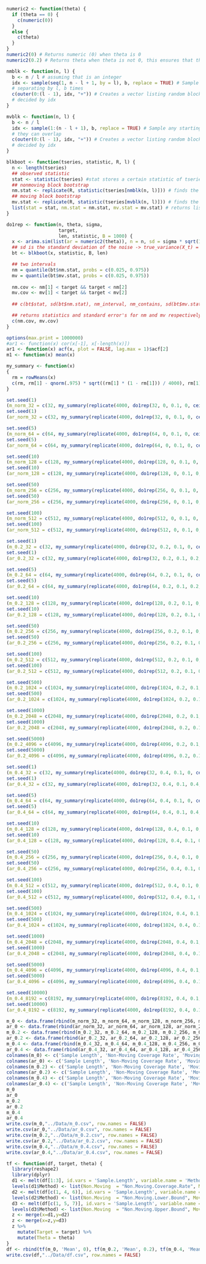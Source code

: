 ```r
numeric2 <- function(theta) {
  if (theta == 0) {
    c(numeric(0))
  }
  else {
    c(theta)
  }
}
numeric2(0) # Returns numeric (0) when theta is 0
numeric2(0.2) # Returns theta when theta is not 0, this ensures that the arima simulation runs without a warning
```


```r
nmblk <- function(n, l) {
  b <- n / l # assuming that is an integer
  idx <- sample(seq(1, n - l + 1, by = l), b, replace = TRUE) # Sample between 1 and n - l + 1, 
  # separating by l, b times
  c(outer(0:(l - 1), idx, "+")) # Creates a vector listing random blocks of size l with starting points 
  # decided by idx
}

mvblk <- function(n, l) {
  b <- n / l
  idx <- sample(1:(n - l + 1), b, replace = TRUE) # Sample any starting point between 1 and n - 1 + 1
  # they can overlap
  c(outer(0:(l - 1), idx, "+")) # Creates a vector listing random blocks of size l with starting points
  # decided by idx
}

blkboot <- function(tseries, statistic, R, l) {
  n <- length(tseries) 
  ## observed statistic
  stat <- statistic(tseries) #stat stores a certain statistic of tseries using a function
  ## nonmoving block bootstrap
  nm.stat <- replicate(R, statistic(tseries[nmblk(n, l)])) # finds the statistic of nm bootstrap and repeats R times
  ## moving block bootstrap
  mv.stat <- replicate(R, statistic(tseries[mvblk(n, l)])) # finds the statistic of mv bootstrap and repeats R times
  list(stat = stat, nm.stat = nm.stat, mv.stat = mv.stat) # returns list of three values
}

do1rep <- function(n, theta, sigma,
                   target,
                   len, statistic, B = 1000) {
  x <- arima.sim(list(ar = numeric2(theta)), n = n, sd = sigma * sqrt(1-theta^2))
  ## sd is the standard deviation of the noise -> true_variance(X_t) = sd^2/(1 - theta^2)
  bt <- blkboot(x, statistic, B, len) 

  ## two intervals  
  nm = quantile(bt$nm.stat, probs = c(0.025, 0.975))
  mv = quantile(bt$mv.stat, probs = c(0.025, 0.975))
  
  nm.cov <- nm[1] < target && target < nm[2]
  mv.cov <- mv[1] < target && target < mv[2]
  
  ## c(bt$stat, sd(bt$nm.stat), nm_interval, nm_contains, sd(bt$mv.stat), mv_interval, mv_contains) 

  ## returns statistics and standard error's for nm and mv respectively, standard error (sd(bt$mv.stat) is estimated as the sqrt(sample_variance(X_t) / n)
  c(nm.cov, mv.cov)
}

```

```r
options(max.print = 1000000)
#ar1 <- function(x) cor(x[-1], x[-length(x)])
ar1 <- function(x) acf(x, plot = FALSE, lag.max = 1)$acf[2]
m1 <- function(x) mean(x)

my_summary <- function(x)
{
  rm = rowMeans(x)
  c(rm, rm[1] - qnorm(.975) * sqrt((rm[1] * (1 - rm[1])) / 4000), rm[1] + qnorm(.975) * sqrt((rm[1] * (1 - rm[1])) / 4000),  rm[2] - qnorm(.975) * sqrt((rm[2] * (1 - rm[2])) / 4000), rm[2] + qnorm(.975) * sqrt((rm[2] * (1 - rm[2])) / 4000))
}

```

```r
set.seed(1)
(m_norm_32 = c(32, my_summary(replicate(4000, do1rep(32, 0, 0.1, 0, ceiling(32**(1/3)), m1)))))
set.seed(1)
(ar_norm_32 = c(32, my_summary(replicate(4000, do1rep(32, 0, 0.1, 0, ceiling(32**(1/3)), ar1)))))
```

```r
set.seed(5)
(m_norm_64 = c(64, my_summary(replicate(4000, do1rep(64, 0, 0.1, 0, ceiling(64**(1/3)), m1)))))
set.seed(5)
(ar_norm_64 = c(64, my_summary(replicate(4000, do1rep(64, 0, 0.1, 0, ceiling(64**(1/3)), ar1)))))
```

```r
set.seed(10)
(m_norm_128 = c(128, my_summary(replicate(4000, do1rep(128, 0, 0.1, 0, ceiling(128**(1/3)), m1)))))
set.seed(10)
(ar_norm_128 = c(128, my_summary(replicate(4000, do1rep(128, 0, 0.1, 0, ceiling(128**(1/3)), ar1)))))
```

```r
set.seed(50)
(m_norm_256 = c(256, my_summary(replicate(4000, do1rep(256, 0, 0.1, 0, ceiling(256**(1/3)), m1)))))
set.seed(50)
(ar_norm_256 = c(256, my_summary(replicate(4000, do1rep(256, 0, 0.1, 0, ceiling(256**(1/3)), ar1)))))
```

```r
set.seed(100)
(m_norm_512 = c(512, my_summary(replicate(4000, do1rep(512, 0, 0.1, 0, ceiling(512**(1/3)), m1)))))
set.seed(100)
(ar_norm_512 = c(512, my_summary(replicate(4000, do1rep(512, 0, 0.1, 0, ceiling(512**(1/3)), ar1)))))
```

```r
set.seed(1)
(m_0.2_32 = c(32, my_summary(replicate(4000, do1rep(32, 0.2, 0.1, 0, ceiling(32**(1/3)), m1)))))
set.seed(1)
(ar_0.2_32 = c(32, my_summary(replicate(4000, do1rep(32, 0.2, 0.1, 0.2, ceiling(32**(1/3)), ar1)))))
```

```r
set.seed(5)
(m_0.2_64 = c(64, my_summary(replicate(4000, do1rep(64, 0.2, 0.1, 0, ceiling(64**(1/3)), m1)))))
set.seed(5)
(ar_0.2_64 = c(64, my_summary(replicate(4000, do1rep(64, 0.2, 0.1, 0.2, ceiling(64**(1/3)), ar1)))))
```

```r
set.seed(10)
(m_0.2_128 = c(128, my_summary(replicate(4000, do1rep(128, 0.2, 0.1, 0, ceiling(128**(1/3)), m1)))))
set.seed(10)
(ar_0.2_128 = c(128, my_summary(replicate(4000, do1rep(128, 0.2, 0.1, 0.2, ceiling(128**(1/3)), ar1)))))
```

```r
set.seed(50)
(m_0.2_256 = c(256, my_summary(replicate(4000, do1rep(256, 0.2, 0.1, 0, ceiling(256**(1/3)), m1)))))
set.seed(50)
(ar_0.2_256 = c(256, my_summary(replicate(4000, do1rep(256, 0.2, 0.1, 0.2, ceiling(256**(1/3)), ar1)))))
```

```r
set.seed(100)
(m_0.2_512 = c(512, my_summary(replicate(4000, do1rep(512, 0.2, 0.1, 0, ceiling(512**(1/3)), m1)))))
set.seed(100)
(ar_0.2_512 = c(512, my_summary(replicate(4000, do1rep(512, 0.2, 0.1, 0.2, ceiling(512**(1/3)), ar1)))))
```

```r
set.seed(500)
(m_0.2_1024 = c(1024, my_summary(replicate(4000, do1rep(1024, 0.2, 0.1, 0, ceiling(1024**(1/3)), m1)))))
set.seed(500)
(ar_0.2_1024 = c(1024, my_summary(replicate(4000, do1rep(1024, 0.2, 0.1, 0.2, ceiling(1024**(1/3)), ar1)))))
```

```r
set.seed(1000)
(m_0.2_2048 = c(2048, my_summary(replicate(4000, do1rep(2048, 0.2, 0.1, 0, ceiling(2048**(1/3)), m1)))))
set.seed(1000)
(ar_0.2_2048 = c(2048, my_summary(replicate(4000, do1rep(2048, 0.2, 0.1, 0.2, ceiling(2048**(1/3)), ar1)))))
```

```r
set.seed(5000)
(m_0.2_4096 = c(4096, my_summary(replicate(4000, do1rep(4096, 0.2, 0.1, 0, ceiling(4096**(1/3)), m1)))))
set.seed(5000)
(ar_0.2_4096 = c(4096, my_summary(replicate(4000, do1rep(4096, 0.2, 0.1, 0.2, ceiling(4096**(1/3)), ar1)))))
```

```r
set.seed(1)
(m_0.4_32 = c(32, my_summary(replicate(4000, do1rep(32, 0.4, 0.1, 0, ceiling(32**(1/3)), m1)))))
set.seed(1)
(ar_0.4_32 = c(32, my_summary(replicate(4000, do1rep(32, 0.4, 0.1, 0.4, ceiling(32**(1/3)), ar1)))))
```

```r
set.seed(5)
(m_0.4_64 = c(64, my_summary(replicate(4000, do1rep(64, 0.4, 0.1, 0, ceiling(64**(1/3)), m1)))))
set.seed(5)
(ar_0.4_64 = c(64, my_summary(replicate(4000, do1rep(64, 0.4, 0.1, 0.4, ceiling(64**(1/3)), ar1)))))
```

```r
set.seed(10)
(m_0.4_128 = c(128, my_summary(replicate(4000, do1rep(128, 0.4, 0.1, 0, ceiling(128**(1/3)), m1)))))
set.seed(10)
(ar_0.4_128 = c(128, my_summary(replicate(4000, do1rep(128, 0.4, 0.1, 0.4, ceiling(128**(1/3)), ar1)))))
```

```r
set.seed(50)
(m_0.4_256 = c(256, my_summary(replicate(4000, do1rep(256, 0.4, 0.1, 0, ceiling(256**(1/3)), m1)))))
set.seed(50)
(ar_0.4_256 = c(256, my_summary(replicate(4000, do1rep(256, 0.4, 0.1, 0.4, ceiling(256**(1/3)), ar1)))))
```

```r
set.seed(100)
(m_0.4_512 = c(512, my_summary(replicate(4000, do1rep(512, 0.4, 0.1, 0, ceiling(512**(1/3)), m1)))))
set.seed(100)
(ar_0.4_512 = c(512, my_summary(replicate(4000, do1rep(512, 0.4, 0.1, 0.4, ceiling(512**(1/3)), ar1)))))
```

```r
set.seed(500)
(m_0.4_1024 = c(1024, my_summary(replicate(4000, do1rep(1024, 0.4, 0.1, 0, ceiling(1024**(1/3)), m1)))))
set.seed(500)
(ar_0.4_1024 = c(1024, my_summary(replicate(4000, do1rep(1024, 0.4, 0.1, 0.4, ceiling(1024**(1/3)), ar1)))))
```

```r
set.seed(1000)
(m_0.4_2048 = c(2048, my_summary(replicate(4000, do1rep(2048, 0.4, 0.1, 0, ceiling(2048**(1/3)), m1)))))
set.seed(1000)
(ar_0.4_2048 = c(2048, my_summary(replicate(4000, do1rep(2048, 0.4, 0.1, 0.4, ceiling(2048**(1/3)), ar1)))))
```

```r
set.seed(5000)
(m_0.4_4096 = c(4096, my_summary(replicate(4000, do1rep(4096, 0.4, 0.1, 0, ceiling(4096**(1/3)), m1)))))
set.seed(5000)
(ar_0.4_4096 = c(4096, my_summary(replicate(4000, do1rep(4096, 0.4, 0.1, 0.4, ceiling(4096**(1/3)), ar1)))))
```

```r
set.seed(10000)
(m_0.4_8192 = c(8192, my_summary(replicate(4000, do1rep(8192, 0.4, 0.1, 0, ceiling(8192**(1/3)), m1)))))
set.seed(10000)
(ar_0.4_8192 = c(8192, my_summary(replicate(4000, do1rep(8192, 0.4, 0.1, 0.4, ceiling(8192**(1/3)), ar1)))))
```

```r
m_0 <- data.frame(rbind(m_norm_32, m_norm_64, m_norm_128, m_norm_256, m_norm_512))
ar_0 <- data.frame(rbind(ar_norm_32, ar_norm_64, ar_norm_128, ar_norm_256, ar_norm_512))
m_0.2 <- data.frame(rbind(m_0.2_32, m_0.2_64, m_0.2_128, m_0.2_256, m_0.2_512, m_0.2_1024, m_0.2_2048, m_0.2_4096))
ar_0.2 <- data.frame(rbind(ar_0.2_32, ar_0.2_64, ar_0.2_128, ar_0.2_256, ar_0.2_512, ar_0.2_1024, ar_0.2_2048, ar_0.2_4096))
m_0.4 <- data.frame(rbind(m_0.4_32, m_0.4_64, m_0.4_128, m_0.4_256, m_0.4_512, m_0.4_1024, m_0.4_2048, m_0.4_4096, m_0.4_8192))
ar_0.4 <- data.frame(rbind(ar_0.4_32, ar_0.4_64, ar_0.4_128, ar_0.4_256, ar_0.4_512, ar_0.4_1024, ar_0.4_2048, ar_0.4_4096, ar_0.4_8192))
colnames(m_0) <- c('Sample Length', 'Non-Moving Coverage Rate', 'Moving Coverage Rate', 'Non-Moving Lower Bound', 'Non-Moving Upper Bound', 'Moving Lower Bound', 'Moving Upper Bound')
colnames(ar_0) <- c('Sample Length', 'Non-Moving Coverage Rate', 'Moving Coverage Rate', 'Non-Moving Lower Bound', 'Non-Moving Upper Bound', 'Moving Lower Bound', 'Moving Upper Bound')
colnames(m_0.2) <- c('Sample Length', 'Non-Moving Coverage Rate', 'Moving Coverage Rate', 'Non-Moving Lower Bound', 'Non-Moving Upper Bound', 'Moving Lower Bound', 'Moving Upper Bound')
colnames(ar_0.2) <- c('Sample Length', 'Non-Moving Coverage Rate', 'Moving Coverage Rate', 'Non-Moving Lower Bound', 'Non-Moving Upper Bound', 'Moving Lower Bound', 'Moving Upper Bound')
colnames(m_0.4) <- c('Sample Length', 'Non-Moving Coverage Rate', 'Moving Coverage Rate', 'Non-Moving Lower Bound', 'Non-Moving Upper Bound', 'Moving Lower Bound', 'Moving Upper Bound')
colnames(ar_0.4) <- c('Sample Length', 'Non-Moving Coverage Rate', 'Moving Coverage Rate', 'Non-Moving Lower Bound', 'Non-Moving Upper Bound', 'Moving Lower Bound', 'Moving Upper Bound')
m_0
ar_0
m_0.2
ar_0.2
m_0.4
ar_0.4
write.csv(m_0,"../Data/m_0.csv", row.names = FALSE)
write.csv(ar_0,"../Data/ar_0.csv", row.names = FALSE)
write.csv(m_0.2,"../Data/m_0.2.csv", row.names = FALSE)
write.csv(ar_0.2,"../Data/ar_0.2.csv", row.names = FALSE)
write.csv(m_0.4,"../Data/m_0.4.csv", row.names = FALSE)
write.csv(ar_0.4,"../Data/ar_0.4.csv", row.names = FALSE)
```

```r
tf <- function(df, target, theta) {
  library(reshape2)
  library(dplyr)
  d1 <- melt(df[1:3], id.vars = 'Sample.Length', variable.name = 'Method', value.name = 'Coverage.Rate')
  levels(d1$Method) <- list(Non.Moving  = "Non.Moving.Coverage.Rate", Moving = "Moving.Coverage.Rate")
  d2 <- melt(df[c(1, 4, 6)], id.vars = 'Sample.Length', variable.name = 'Method', value.name = 'Lower.Bound')
  levels(d2$Method) <- list(Non.Moving  = "Non.Moving.Lower.Bound", Moving = "Moving.Lower.Bound")
  d3 <- melt(df[c(1, 5, 7)], id.vars = 'Sample.Length', variable.name = 'Method', value.name= 'Upper.Bound')
  levels(d3$Method) <- list(Non.Moving  = "Non.Moving.Upper.Bound", Moving = "Moving.Upper.Bound")
  z <- merge(x=d1,y=d2)
  z <- merge(x=z,y=d3)
  z %>%
    mutate(Target = target) %>%
    mutate(Theta = theta)
}
df <- rbind(tf(m_0, 'Mean', 0), tf(m_0.2, 'Mean', 0.2), tf(m_0.4, 'Mean', 0.4), tf(ar_0, 'Theta', 0), tf(ar_0.2, 'Theta', 0.2), tf(ar_0.4, 'Theta', 0.4))
write.csv(df,"../Data/df.csv", row.names = FALSE)
```


